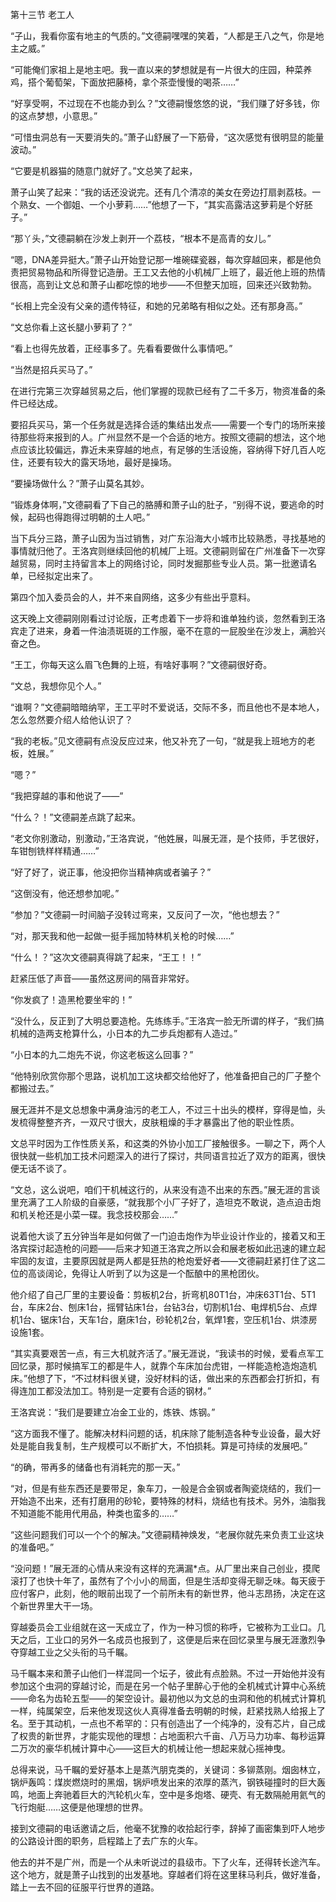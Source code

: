 

第十三节 老工人

“子山，我看你蛮有地主的气质的。”文德嗣嘿嘿的笑着，“人都是王八之气，你是地主之威。”

“可能俺们家祖上是地主吧。我一直以来的梦想就是有一片很大的庄园，种菜养鸡，搭个葡萄架，下面放把藤椅，拿个茶壶慢慢的喝茶……”

“好享受啊，不过现在不也能办到么？”文德嗣慢悠悠的说，“我们赚了好多钱，你的这点梦想，小意思。”

“可惜虫洞总有一天要消失的。”萧子山舒展了一下筋骨，“这次感觉有很明显的能量波动。”

“它要是机器猫的随意门就好了。”文总笑了起来，

萧子山笑了起来：“我的话还没说完。还有几个清凉的美女在旁边打扇剥荔枝。一个熟女、一个御姐、一个小萝莉……”他想了一下，“其实高露洁这萝莉是个好胚子。”

“那丫头，”文德嗣躺在沙发上剥开一个荔枝，“根本不是高青的女儿。”

“嗯，DNA差异挺大。”萧子山开始登记那一堆碗碟瓷器，每次穿越回来，都是他负责把贸易物品和所得登记造册。王工又去他的小机械厂上班了，最近他上班的热情很高，高到让文总和萧子山都吃惊的地步――不但整天加班，回来还兴致勃勃。

“长相上完全没有父亲的遗传特征，和她的兄弟略有相似之处。还有那身高。”

“文总你看上这长腿小萝莉了？”

“看上也得先放着，正经事多了。先看看要做什么事情吧。”

“当然是招兵买马了。”

在进行完第三次穿越贸易之后，他们掌握的现款已经有了二千多万，物资准备的条件已经达成。

要招兵买马，第一个任务就是选择合适的集结出发点――需要一个专门的场所来接待那些将来报到的人。广州显然不是一个合适的地方。按照文德嗣的想法，这个地点应该比较偏远，靠近未来穿越的地点，有足够的生活设施，容纳得下好几百人吃住，还要有较大的露天场地，最好是操场。

“要操场做什么？”萧子山莫名其妙。

“锻炼身体啊，”文德嗣看了下自己的胳膊和萧子山的肚子，“别得不说，要逃命的时候，起码也得跑得过明朝的土人吧。”

当下兵分三路，萧子山因为当过销售，对广东沿海大小城市比较熟悉，寻找基地的事情就归他了。王洛宾则继续回他的机械厂上班。文德嗣则留在广州准备下一次穿越贸易，同时主持留言本上的网络讨论，同时发掘那些专业人员。第一批邀请名单，已经拟定出来了。

第四个加入委员会的人，并不来自网络，这多少有些出乎意料。

这天晚上文德嗣刚刚看过讨论版，正考虑着下一步将和谁单独约谈，忽然看到王洛宾走了进来，身着一件油渍斑斑的工作服，毫不在意的一屁股坐在沙发上，满脸兴奋之色。

“王工，你每天这么眉飞色舞的上班，有啥好事啊？”文德嗣很好奇。

“文总，我想你见个人。”

“谁啊？”文德嗣暗暗纳罕，王工平时不爱说话，交际不多，而且他也不是本地人，怎么忽然要介绍人给他认识了？

“我的老板。”见文德嗣有点没反应过来，他又补充了一句，“就是我上班地方的老板，姓展。”

“嗯？”

“我把穿越的事和他说了――”

“什么？！”文德嗣差点跳了起来。

“老文你别激动，别激动，”王洛宾说，“他姓展，叫展无涯，是个技师，手艺很好，车钳刨铣样样精通……”

“好了好了，说正事，他没把你当精神病或者骗子？”

“这倒没有，他还想参加呢。”

“参加？”文德嗣一时间脑子没转过弯来，又反问了一次，“他也想去？”

“对，那天我和他一起做一挺手摇加特林机关枪的时候……”

“什么！？”这次文德嗣真得跳了起来，“王工！！”

赶紧压低了声音――虽然这房间的隔音非常好。

“你发疯了！造黑枪要坐牢的！”

“没什么，反正到了大明总要造枪。先练练手。”王洛宾一脸无所谓的样子，“我们搞机械的造两支枪算什么，小日本的九二步兵炮都有人造过。”

“小日本的九二炮先不说，你这老板这么回事？”

“他特别欣赏你那个思路，说机加工这块都交给他好了，他准备把自己的厂子整个都搬过去。”

展无涯并不是文总想象中满身油污的老工人，不过三十出头的模样，穿得是恤，头发梳得整整齐齐，一双尺寸很大，皮肤粗燥的手才暴露出了他的职业性质。

文总平时因为工作性质关系，和这类的外协小加工厂接触很多。一聊之下，两个人很快就一些机加工技术问题深入的进行了探讨，共同语言拉近了双方的距离，很快便无话不谈了。

“文总，这么说吧，咱们干机械这行的，从来没有造不出来的东西。”展无涯的言谈里充满了工人阶级的自豪感，“就我那个小厂子好了，造坦克不敢说，造点迫击炮和机关枪还是小菜一碟。我念技校那会……”

说着他大谈了五分钟当年是如何做了一门迫击炮作为毕业设计作业的，接着又和王洛宾探讨起造枪的问题――后来才知道王洛宾之所以会和展老板如此迅速的建立起牢固的友谊，主要原因就是两人都是狂热的枪炮爱好者――文德嗣赶紧打住了这二位的高谈阔论，免得让人听到了以为这是一个酝酿中的黑枪团伙。

他介绍了自己厂里的主要设备：剪板机2台，折弯机80T1台，冲床63T1台、5T1台，车床2台、刨床1台，摇臂钻床1台，台钻3台，切割机1台、电焊机5台、点焊机1台、锯床1台，天车1台，磨床1台，砂轮机2台，氧焊1套，空压机1台、烘漆房设施1套。

“其实真要艰苦一点，有三大机就齐活了。”展无涯说，“我读书的时候，爱看点军工回忆录，那时候搞军工的都是牛人，就靠个车床加台虎钳，一样能造枪造炮造机床。”他想了下，“不过材料很关键，没好材料的话，做出来的东西都会打折扣，有得连加工都没法加工。特别是一定要有合适的钢材。”

王洛宾说：“我们是要建立冶金工业的，炼铁、炼钢。”

“这方面我不懂了。能解决材料问题的话，机床除了能制造各种专业设备，最大好处是能自我复制，生产规模可以不断扩大，不怕损耗。算是可持续的发展吧。”

“的确，带再多的储备也有消耗完的那一天。”

“对，但是有些东西还是要带足，象车刀，一般是合金钢或者陶瓷烧结的，我们一开始造不出来，还有打磨用的砂轮，要特殊的材料，烧结也有技术。另外，油脂我不知道能不能用代用品，种类也蛮多的……”

“这些问题我们可以一个个的解决。”文德嗣精神焕发，“老展你就先来负责工业这块的准备吧。”

“没问题！”展无涯的心情从来没有这样的充满漏*点。从厂里出来自己创业，摸爬滚打了也快十年了，虽然有了个小小的局面，但是生活却变得无聊乏味。每天疲于应付客户，此刻，他的眼前出现了一个前所未有的新世界，他斗志昂扬，决定在这个新世界里大干一场。

穿越委员会工业组就在这一天成立了，作为一种习惯的称呼，它被称为工业口。几天之后，工业口的另外一名成员也报到了，这便是后来在回忆录里与展无涯激烈争夺穿越工业之父头衔的马千瞩。

马千瞩本来和萧子山他们一样混同一个坛子，彼此有点脸熟。不过一开始他并没有参加这个虫洞的穿越讨论，而是在另一个帖子里醉心于他的全机械式计算中心系统――命名为齿轮五型――的架空设计。最初他以为文总的虫洞和他的机械式计算机一样，纯属架空，后来他发现这伙人真得准备去明朝的时候，赶紧找熟人给报上了名。至于其动机，一点也不希罕的：只有创造出了一个纯净的，没有芯片，自己成了权贵的新世界，才能实现他的理想：占地面积六千亩、八万马力功率、每秒运算二万次的豪华机械计算中心――这巨大的机械让他一想起来就心摇神曳。

总得来说，马千瞩的爱好基本上是蒸汽朋克类的，关键词：多铆蒸刚。烟囱林立，锅炉轰鸣：煤炭燃烧时的黑烟，锅炉喷发出来的浓厚的蒸汽，钢铁碰撞时的巨大轰鸣，地面上奔驰着巨大的汽轮机火车，空中是多炮塔、硬壳、有无数隔舱用氦气的飞行炮艇……这便是他理想的世界。

接到文德嗣的电话邀请之后，他毫不犹豫的收拾起行李，辞掉了画密集到吓人地步的公路设计图的职务，启程踏上了去广东的火车。

他去的并不是广州，而是一个从未听说过的县级市。下了火车，还得转长途汽车。这个地方，就是萧子山找到的出发基地。穿越者们将在这里秣马利兵，做好准备，踏上一去不回的征服平行世界的道路。

